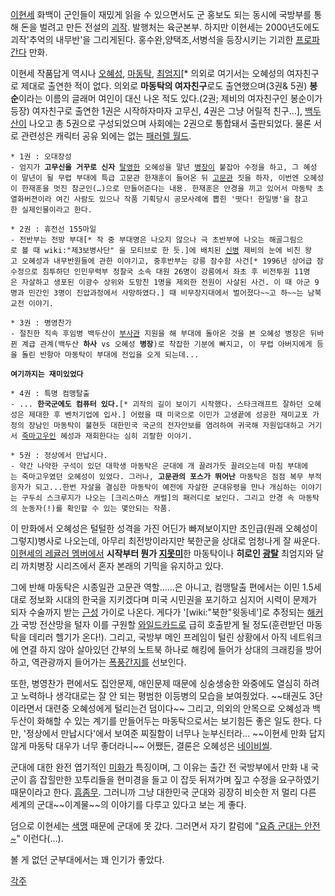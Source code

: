[[이현세]] 화백이 군인들이 재밌게 읽을 수 있으면서도 군 홍보도 되는 동시에 국방부를 통해 돈을 벌려고 만든 전설의 [[괴작]]. 발행처는 육군본부. 하지만 이현세는 2000년도에도 괴작'추억의 내무반'을 그리게된다. 홍수완,양택조,서병석을 등장시키는 기괴한 [[프로파간다]] 만화. 

이현세 작품답게 역시나 [[오혜성]], [[마동탁]], [[최엄지]][* 의외로 여기서는 오혜성의 여자친구로 제대로 출연한 적이 없다. 의외로 '''마동탁의 여자친구'''로도 출연했으며(3권& 5권) '''봉순'''이라는 이름의 글래머 여인이 대신 나온 적도 있다.(2권; 제비의 여자친구인 봉순이가 등장) 여자친구로 출연한 1권은 시작하자마자 고무신, 4권은 그냥 어릴적 친구...], [[백두산]]이 나오고 총 5권으로 구성되었으며 사회에는 2권으로 통합돼서 출판되었다. 물론 서로 관련성은 캐릭터 공유 외에는 없는 [[패러렐 월드]]. 


 * 1권 : 오대장성
 - 엄지가 '''고무신을 거꾸로 신자''' [[탈영]]한 오혜성을 말년 [[병장]]이 붙잡아 수정을 하고, 그 혜성이 말년이 될 무렵 부대에 특급 고문관 한재훈이 들어온 뒤 [[고문관]] 짓을 하자, 이번엔 오혜성이 한재훈을 멋진 참군인(…)으로 만들어준다는 내용. 한재훈은 안경을 끼고 있어서 마동탁 초열화버젼이라 여긴 사람도 있으나 작품 기획당시 공모사례에 뽑힌 '떳다! 한일병'을 참고한 실제인물이라고 한다.

 * 2권 : 휴전선 155마일
 - 전반부는 전방 부대[* 작 중 부대명은 나오지 않으나 극 초반부에 나오는 해골그림으로 볼 때 wiki:"제3보병사단" 을 모티브로 한 듯.]에 배치된 [[신병]] 제비의 눈에 비친 왕고 오혜성과 내무반원들에 관한 이야기고, 중후반부는 강릉 잠수함 사건[* 1996년 상어급 잠수정으로 침투하던 인민무력부 정찰국 소속 대원 26명이 강릉에서 좌초 후 비전투원 11명은 자살하고 생포된 이광수 상위와 도망친 1명을 제외한 전원이 사살된 사건. 이 때 아군 9명과 민간인 3명이 진압과정에서 사망하였다.] 때 비무장지대에서 벌어졌다~~고 하~~는 남북교전 이야기.

 * 3권 : 병영찬가
 - 절친한 직속 후임병 백두산이 [[부사관]] 지원을 해 부대에 돌아온 것을 본 오혜성 병장은 뒤바뀐 계급 관계(백두산 '''하사''' vs 오혜성 '''병장''')로 착잡한 기분에 빠지고, 이 무렵 아버지에게 등을 돌린 반항아 마동탁이 부대에 전입을 오게 되는데... 

 '''여기까지는 재미있었다'''

 * 4권 : 특명 컴맹탈출
 - ... '''한국군에도 컴퓨터 있다.'''[* 괴작의 길이 보이기 시작했다. 스타크래프트 잘하던 오혜성은 제대한 후 벤처기업에 입사.] 어렸을 때 미국으로 이민가 고생끝에 성공한 재미교포 가정의 장남인 마동탁이 불현듯 대한민국 국군의 전자안보를 염려하여 귀국해 자원입대하고 거기서 [[죽마고우]]인 혜성과 재회한다는 심히 괴랄한 이야기.

 * 5권 : 정상에서 만납시다.
 - 약간 나약한 구석이 있던 대학생 마동탁은 군대에 개 끌려가듯 끌려오는데 마침 부대에는 죽마고우였던 오혜성이 있었다. 그러나, '''고문관의 포스가 뛰어난''' 마동탁은 점점 복무 부적응자가 되고...한번 자살을 결심한 마동탁이 예전에 자살한 군대유령을 만나 개심하는 이야기는 구두쇠 스크루지가 나오는 [크리스마스 캐럴]의 패러디로 보인다. 그리고 안경 속 마동탁의 눈동자(!)를 확인할 수 있는 몇안되는 작품.


이 만화에서 오혜성은 털털한 성격을 가진 어딘가 빠져보이지만 초인급(원래 오혜성이 그렇지)병사로 나오는데, 아무리 최전방이라지만 북한군을 상대로 엄청나게 잘 싸운다. [[이현세의 레귤러 멤버]]에서 '''시작부터 뭔가 [[지못미]]'''한 마동탁이나 '''히로인 [[광탈]]''' 최엄지와 달리 까치병장 시리즈에서 혼자 본래의 기믹을 유지하고 있다. 

그에 반해 마동탁은 시종일관 고문관 역할......은 아니고, 컴맹탈출 편에서는 이민 1.5세대로 정보화 시대의 한국을 지키겠다며 미국 시민권을 포기하고 심지어 시력이 문제가 되자 수술까지 받는 [[근성]] 가이로 나온다. 게다가 '[wiki:"북한"윗동네']로 추정되는 [[해커]]가 국방 전산망을 털자 이를 구원할 [[와일드카드]]로 급히 호출받게 될 정도(훈련받던 마동탁을 데리러 헬기가 온다!). 그리고, 국방부 메인 프레임이 털린 상황에서 아직 네트워크에 연결 하지 않아 살아있던 간부의 노트북 하나로 해킹에 들어가 상대의 크래킹을 방어하고, 역관광까지 들어가는 [[폭풍간지]]를 선보인다. 
 
또한, 병영찬가 편에서도 집안문제, 애인문제 때문에 싱숭생숭한 와중에도 열심히 하려고 노력하나 생각대로는 잘 안 되는 평범한 이등병의 모습을 보여줬었다. ~~태권도 3단이라면서 대련중 오혜성에게 털리는건 덤이다~~ 그리고, 의외의 안목으로 오혜성과 백두산이 화해할 수 있는 계기를 만들어두는 마동탁으로서는 보기힘든 좋은 일도 한다. 
다만, '정상에서 만납시다'에서 보여준 찌질함이 너무나 눈부신터라... ~~이현세 만화 답지 않게 마동탁 대우가 너무 좋더라니~~
어쨌든, 결론은 오혜성은 [[네이비 씰|네이비씰]].

군대에 대한 완전 엽기적인 [[미화]]가 특징이며, 그 이유는 출간 전 국방부에서 만화 내 국군이 흠 잡힐만한 꼬투리들을 현미경을 들고 이 잡듯 뒤져가며 짚고 수정을 요구하였기 때문이라고 한다. [[흠좀무]]. 그러니까 그냥 대한민국 군대와 굉장히 비슷한 저 멀리 다른 세계의 군대~~이계물~~의 이야기를 다루고 있다고 보는 게 좋다.

덤으로 이현세는 [[색맹]] 때문에 군대에 못 갔다. 그러면서 자기 칼럼에 "[http://news.naver.com/main/read.nhn?mode=LSD&mid=sec&sid1=110&oid=081&aid=0000079144 요즘 군대는 안전~]" 이런다(…).

볼 게 없던 군부대에서는 꽤 인기가 좋았다.



[[각주]]
